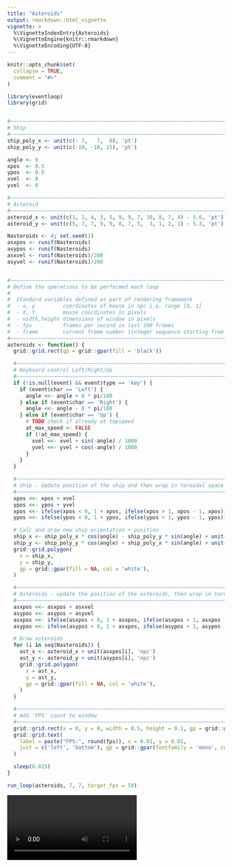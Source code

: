 ```yaml
---
title: "Asteroids"
output: rmarkdown::html_vignette
vignette: >
  %\VignetteIndexEntry{Asteroids}
  %\VignetteEngine{knitr::rmarkdown}
  %\VignetteEncoding{UTF-8}
---
```


```r
knitr::opts_chunk$set(
  collapse = TRUE,
  comment = "#>"
)
```

```r
library(eventloop)
library(grid)


#~~~~~~~~~~~~~~~~~~~~~~~~~~~~~~~~~~~~~~~~~~~~~~~~~~~~~~~~~~~~~~~~~~~~~~~~~~~
# Ship
#~~~~~~~~~~~~~~~~~~~~~~~~~~~~~~~~~~~~~~~~~~~~~~~~~~~~~~~~~~~~~~~~~~~~~~~~~~~
ship_poly_x <- unit(c(- 7,   7,  0), 'pt')
ship_poly_y <- unit(c(-10, -10, 15), 'pt')

angle <- 0
xpos  <- 0.5
ypos  <- 0.5
xvel  <- 0
yvel  <- 0

#~~~~~~~~~~~~~~~~~~~~~~~~~~~~~~~~~~~~~~~~~~~~~~~~~~~~~~~~~~~~~~~~~~~~~~~~~~~
# Asteroid
#~~~~~~~~~~~~~~~~~~~~~~~~~~~~~~~~~~~~~~~~~~~~~~~~~~~~~~~~~~~~~~~~~~~~~~~~~~~
asteroid_x <- unit(c(1, 1, 4, 3, 5, 9, 9, 7, 10, 8, 7, 4) - 5.6, 'pt') * 10
asteroid_y <- unit(c(5, 7, 7, 9, 9, 8, 7, 5,  3, 1, 2, 1) - 5.3, 'pt') * 10

Nasteroids <- 4; set.seed(1)
asxpos <- runif(Nasteroids)
asypos <- runif(Nasteroids)
asxvel <- runif(Nasteroids)/200
asyvel <- runif(Nasteroids)/200


#~~~~~~~~~~~~~~~~~~~~~~~~~~~~~~~~~~~~~~~~~~~~~~~~~~~~~~~~~~~~~~~~~~~~~~~~~~~~~
# Define the operations to be performed each loop
#
#  Standard variables defined as part of rendering framework
#  - x, y         coordinates of mouse in npc i.e. range [0, 1]
#  - X, Y         mouse coordinates in pixels
#  - width,height dimensions of window in pixels
#  - fps          frames per second in last 100 frames
#  - frame        current frame number (integer sequence starting from 1)
#~~~~~~~~~~~~~~~~~~~~~~~~~~~~~~~~~~~~~~~~~~~~~~~~~~~~~~~~~~~~~~~~~~~~~~~~~~~~~
asteroids <- function() {
  grid::grid.rect(gp = grid::gpar(fill = 'black'))

  #~~~~~~~~~~~~~~~~~~~~~~~~~~~~~~~~~~~~~~~~~~~~~~~~~~~~~~~~~~~~~~~~~~~~~~~~~~~
  # Keyboard control Left/Right/Up
  #~~~~~~~~~~~~~~~~~~~~~~~~~~~~~~~~~~~~~~~~~~~~~~~~~~~~~~~~~~~~~~~~~~~~~~~~~~~
  if (!is.null(event) && event$type == 'key') {
    if (event$char == 'Left') {
      angle <<- angle + 8 * pi/180
    } else if (event$char == 'Right') {
      angle <<- angle - 8 * pi/180
    } else if (event$char == 'Up') {
      # TODO check if already at topspeed
      at_max_speed <- FALSE
      if (!at_max_speed) {
        xvel <<- xvel + sin(-angle) / 1000
        yvel <<- yvel + cos(-angle) / 1000
      }
    }
  }

  #~~~~~~~~~~~~~~~~~~~~~~~~~~~~~~~~~~~~~~~~~~~~~~~~~~~~~~~~~~~~~~~~~~~~~~~~~~~
  # Ship - Update position of the ship and then wrap in toroidal space
  #~~~~~~~~~~~~~~~~~~~~~~~~~~~~~~~~~~~~~~~~~~~~~~~~~~~~~~~~~~~~~~~~~~~~~~~~~~~
  xpos <<- xpos + xvel
  ypos <<- ypos + yvel
  xpos <<- ifelse(xpos < 0, 1 + xpos, ifelse(xpos > 1, xpos - 1, xpos))
  ypos <<- ifelse(ypos < 0, 1 + ypos, ifelse(ypos > 1, ypos - 1, ypos))

  # Calc and draw new ship orientation + position
  ship_x <- ship_poly_x * cos(angle) - ship_poly_y * sin(angle) + unit(xpos, 'npc')
  ship_y <- ship_poly_y * cos(angle) + ship_poly_x * sin(angle) + unit(ypos, 'npc')
  grid::grid.polygon(
    x = ship_x,
    y = ship_y,
    gp = grid::gpar(fill = NA, col = 'white'),
  )

  #~~~~~~~~~~~~~~~~~~~~~~~~~~~~~~~~~~~~~~~~~~~~~~~~~~~~~~~~~~~~~~~~~~~~~~~~~~~
  # Asteroids - update the position of the asteroids, then wrap in toroidal space
  #~~~~~~~~~~~~~~~~~~~~~~~~~~~~~~~~~~~~~~~~~~~~~~~~~~~~~~~~~~~~~~~~~~~~~~~~~~~
  asxpos <<- asxpos + asxvel
  asypos <<- asypos + asyvel
  asxpos <<- ifelse(asxpos < 0, 1 + asxpos, ifelse(asxpos > 1, asxpos - 1, asxpos))
  asypos <<- ifelse(asypos < 0, 1 + asxpos, ifelse(asypos > 1, asypos - 1, asypos))

  # Draw asteroids
  for (i in seq(Nasteroids)) {
    ast_x <- asteroid_x + unit(asxpos[i], 'npc')
    ast_y <- asteroid_y + unit(asypos[i], 'npc')
    grid::grid.polygon(
      x = ast_x,
      y = ast_y,
      gp = grid::gpar(fill = NA, col = 'white'),
    )
  }

  #~~~~~~~~~~~~~~~~~~~~~~~~~~~~~~~~~~~~~~~~~~~~~~~~~~~~~~~~~~~~~~~~~~~~~~~~~~~
  # Add 'FPS' count to window
  #~~~~~~~~~~~~~~~~~~~~~~~~~~~~~~~~~~~~~~~~~~~~~~~~~~~~~~~~~~~~~~~~~~~~~~~~~~~
  grid::grid.rect(x = 0, y = 0, width = 0.5, height = 0.1, gp = grid::gpar(fill = 'black'))
  grid::grid.text(
    label = paste("FPS:", round(fps)), x = 0.01, y = 0.01,
    just = c('left', 'bottom'), gp = grid::gpar(fontfamily = 'mono', cex = 2, col = 'white')
  )

  sleep(0.025)
}

run_loop(asteroids, 7, 7, target_fps = 50)
```

 <video controls>
  <source src="images/asteroids.mp4" type="video/mp4">
  Your browser does not support the video tag.
</video> 


